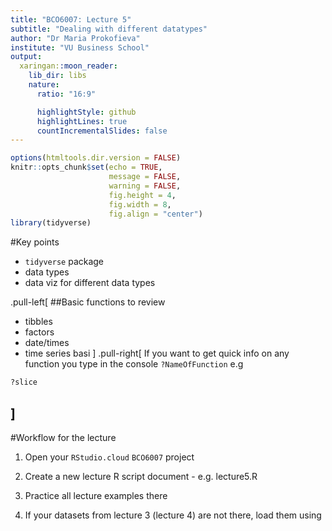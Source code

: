 ```yaml
---
title: "BCO6007: Lecture 5"
subtitle: "Dealing with different datatypes"
author: "Dr Maria Prokofieva"
institute: "VU Business School"
output:
  xaringan::moon_reader:
    lib_dir: libs
    nature:
      ratio: "16:9"

      highlightStyle: github
      highlightLines: true
      countIncrementalSlides: false
---
```


```r
options(htmltools.dir.version = FALSE)
knitr::opts_chunk$set(echo = TRUE,   
                      message = FALSE,
                      warning = FALSE,
                      fig.height = 4,
                      fig.width = 8,
                      fig.align = "center")
library(tidyverse)
```
#Key points

- `tidyverse` package
- data types
- data viz for different data types

.pull-left[
##Basic functions to review

- tibbles
- factors
- date/times
- time series basi
]
.pull-right[
If you want to get quick info on any function you type in the console
`?NameOfFunction`
e.g 
```r
?slice
```
]
---
#Workflow for the lecture

1. Open your `RStudio.cloud` `BCO6007` project

2. Create a new lecture R script document - e.g. lecture5.R

3. Practice all lecture examples there

4. If your datasets from lecture 3 (lecture 4) are not there, load them using 



